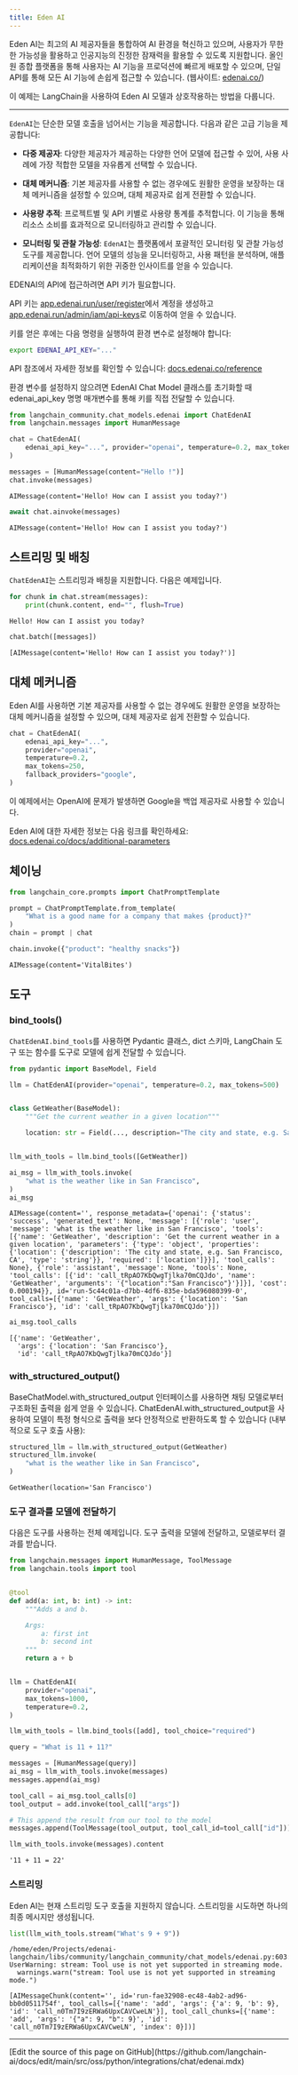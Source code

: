 ```yaml
---
title: Eden AI
---
```


Eden AI는 최고의 AI 제공자들을 통합하여 AI 환경을 혁신하고 있으며, 사용자가 무한한 가능성을 활용하고 인공지능의 진정한 잠재력을 활용할 수 있도록 지원합니다. 올인원 종합 플랫폼을 통해 사용자는 AI 기능을 프로덕션에 빠르게 배포할 수 있으며, 단일 API를 통해 모든 AI 기능에 손쉽게 접근할 수 있습니다. (웹사이트: [edenai.co/](https://edenai.co/))

이 예제는 LangChain을 사용하여 Eden AI 모델과 상호작용하는 방법을 다룹니다.

-----------------------------------------------------------------------------------

`EdenAI`는 단순한 모델 호출을 넘어서는 기능을 제공합니다. 다음과 같은 고급 기능을 제공합니다:

- **다중 제공자**: 다양한 제공자가 제공하는 다양한 언어 모델에 접근할 수 있어, 사용 사례에 가장 적합한 모델을 자유롭게 선택할 수 있습니다.

- **대체 메커니즘**: 기본 제공자를 사용할 수 없는 경우에도 원활한 운영을 보장하는 대체 메커니즘을 설정할 수 있으며, 대체 제공자로 쉽게 전환할 수 있습니다.

- **사용량 추적**: 프로젝트별 및 API 키별로 사용량 통계를 추적합니다. 이 기능을 통해 리소스 소비를 효과적으로 모니터링하고 관리할 수 있습니다.

- **모니터링 및 관찰 가능성**: `EdenAI`는 플랫폼에서 포괄적인 모니터링 및 관찰 가능성 도구를 제공합니다. 언어 모델의 성능을 모니터링하고, 사용 패턴을 분석하며, 애플리케이션을 최적화하기 위한 귀중한 인사이트를 얻을 수 있습니다.

EDENAI의 API에 접근하려면 API 키가 필요합니다.

API 키는 [app.edenai.run/user/register](https://app.edenai.run/user/register)에서 계정을 생성하고 [app.edenai.run/admin/iam/api-keys](https://app.edenai.run/admin/iam/api-keys)로 이동하여 얻을 수 있습니다.

키를 얻은 후에는 다음 명령을 실행하여 환경 변수로 설정해야 합니다:

```bash
export EDENAI_API_KEY="..."
```

API 참조에서 자세한 정보를 확인할 수 있습니다: [docs.edenai.co/reference](https://docs.edenai.co/reference)

환경 변수를 설정하지 않으려면 EdenAI Chat Model 클래스를 초기화할 때 edenai_api_key 명명 매개변수를 통해 키를 직접 전달할 수 있습니다.

```python
from langchain_community.chat_models.edenai import ChatEdenAI
from langchain.messages import HumanMessage
```

```python
chat = ChatEdenAI(
    edenai_api_key="...", provider="openai", temperature=0.2, max_tokens=250
)
```

```python
messages = [HumanMessage(content="Hello !")]
chat.invoke(messages)
```

```output
AIMessage(content='Hello! How can I assist you today?')
```

```python
await chat.ainvoke(messages)
```

```output
AIMessage(content='Hello! How can I assist you today?')
```

## 스트리밍 및 배칭

`ChatEdenAI`는 스트리밍과 배칭을 지원합니다. 다음은 예제입니다.

```python
for chunk in chat.stream(messages):
    print(chunk.content, end="", flush=True)
```

```output
Hello! How can I assist you today?
```

```python
chat.batch([messages])
```

```output
[AIMessage(content='Hello! How can I assist you today?')]
```

## 대체 메커니즘

Eden AI를 사용하면 기본 제공자를 사용할 수 없는 경우에도 원활한 운영을 보장하는 대체 메커니즘을 설정할 수 있으며, 대체 제공자로 쉽게 전환할 수 있습니다.

```python
chat = ChatEdenAI(
    edenai_api_key="...",
    provider="openai",
    temperature=0.2,
    max_tokens=250,
    fallback_providers="google",
)
```

이 예제에서는 OpenAI에 문제가 발생하면 Google을 백업 제공자로 사용할 수 있습니다.

Eden AI에 대한 자세한 정보는 다음 링크를 확인하세요: [docs.edenai.co/docs/additional-parameters](https://docs.edenai.co/docs/additional-parameters)

## 체이닝

```python
from langchain_core.prompts import ChatPromptTemplate

prompt = ChatPromptTemplate.from_template(
    "What is a good name for a company that makes {product}?"
)
chain = prompt | chat
```

```python
chain.invoke({"product": "healthy snacks"})
```

```output
AIMessage(content='VitalBites')
```

## 도구

### bind_tools()

`ChatEdenAI.bind_tools`를 사용하면 Pydantic 클래스, dict 스키마, LangChain 도구 또는 함수를 도구로 모델에 쉽게 전달할 수 있습니다.

```python
from pydantic import BaseModel, Field

llm = ChatEdenAI(provider="openai", temperature=0.2, max_tokens=500)


class GetWeather(BaseModel):
    """Get the current weather in a given location"""

    location: str = Field(..., description="The city and state, e.g. San Francisco, CA")


llm_with_tools = llm.bind_tools([GetWeather])
```

```python
ai_msg = llm_with_tools.invoke(
    "what is the weather like in San Francisco",
)
ai_msg
```

```output
AIMessage(content='', response_metadata={'openai': {'status': 'success', 'generated_text': None, 'message': [{'role': 'user', 'message': 'what is the weather like in San Francisco', 'tools': [{'name': 'GetWeather', 'description': 'Get the current weather in a given location', 'parameters': {'type': 'object', 'properties': {'location': {'description': 'The city and state, e.g. San Francisco, CA', 'type': 'string'}}, 'required': ['location']}}], 'tool_calls': None}, {'role': 'assistant', 'message': None, 'tools': None, 'tool_calls': [{'id': 'call_tRpAO7KbQwgTjlka70mCQJdo', 'name': 'GetWeather', 'arguments': '{"location":"San Francisco"}'}]}], 'cost': 0.000194}}, id='run-5c44c01a-d7bb-4df6-835e-bda596080399-0', tool_calls=[{'name': 'GetWeather', 'args': {'location': 'San Francisco'}, 'id': 'call_tRpAO7KbQwgTjlka70mCQJdo'}])
```

```python
ai_msg.tool_calls
```

```output
[{'name': 'GetWeather',
  'args': {'location': 'San Francisco'},
  'id': 'call_tRpAO7KbQwgTjlka70mCQJdo'}]
```

### with_structured_output()

BaseChatModel.with_structured_output 인터페이스를 사용하면 채팅 모델로부터 구조화된 출력을 쉽게 얻을 수 있습니다. ChatEdenAI.with_structured_output을 사용하여 모델이 특정 형식으로 출력을 보다 안정적으로 반환하도록 할 수 있습니다 (내부적으로 도구 호출 사용):

```python
structured_llm = llm.with_structured_output(GetWeather)
structured_llm.invoke(
    "what is the weather like in San Francisco",
)
```

```output
GetWeather(location='San Francisco')
```

### 도구 결과를 모델에 전달하기

다음은 도구를 사용하는 전체 예제입니다. 도구 출력을 모델에 전달하고, 모델로부터 결과를 받습니다.

```python
from langchain.messages import HumanMessage, ToolMessage
from langchain.tools import tool


@tool
def add(a: int, b: int) -> int:
    """Adds a and b.

    Args:
        a: first int
        b: second int
    """
    return a + b


llm = ChatEdenAI(
    provider="openai",
    max_tokens=1000,
    temperature=0.2,
)

llm_with_tools = llm.bind_tools([add], tool_choice="required")

query = "What is 11 + 11?"

messages = [HumanMessage(query)]
ai_msg = llm_with_tools.invoke(messages)
messages.append(ai_msg)

tool_call = ai_msg.tool_calls[0]
tool_output = add.invoke(tool_call["args"])

# This append the result from our tool to the model
messages.append(ToolMessage(tool_output, tool_call_id=tool_call["id"]))

llm_with_tools.invoke(messages).content
```

```output
'11 + 11 = 22'
```

### 스트리밍

Eden AI는 현재 스트리밍 도구 호출을 지원하지 않습니다. 스트리밍을 시도하면 하나의 최종 메시지만 생성됩니다.

```python
list(llm_with_tools.stream("What's 9 + 9"))
```

```output
/home/eden/Projects/edenai-langchain/libs/community/langchain_community/chat_models/edenai.py:603: UserWarning: stream: Tool use is not yet supported in streaming mode.
  warnings.warn("stream: Tool use is not yet supported in streaming mode.")
```

```output
[AIMessageChunk(content='', id='run-fae32908-ec48-4ab2-ad96-bb0d0511754f', tool_calls=[{'name': 'add', 'args': {'a': 9, 'b': 9}, 'id': 'call_n0Tm7I9zERWa6UpxCAVCweLN'}], tool_call_chunks=[{'name': 'add', 'args': '{"a": 9, "b": 9}', 'id': 'call_n0Tm7I9zERWa6UpxCAVCweLN', 'index': 0}])]
```

---

<Callout icon="pen-to-square" iconType="regular">
  [Edit the source of this page on GitHub](https://github.com/langchain-ai/docs/edit/main/src/oss/python/integrations/chat/edenai.mdx)
</Callout>
